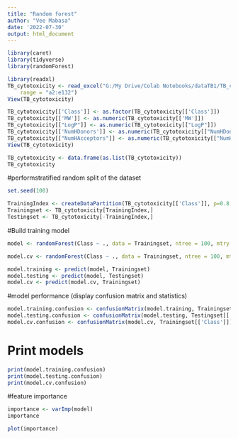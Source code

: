 ```yaml
---
title: "Random forest"
author: "Vee Mabasa"
date: '2022-07-30'
output: html_document
---
```


```r
library(caret)
library(tidyverse)
library(randomForest)
```

```r

library(readxl)
TB_cytotoxicity <- read_excel("G:/My Drive/Colab Notebooks/dataTB1/TB_cytotoxicity.xlsx", 
    range = "a2:e132")
View(TB_cytotoxicity)
```

```r
TB_cytotoxicity[['Class']] <- as.factor(TB_cytotoxicity[['Class']])
TB_cytotoxicity[['MW']] <- as.numeric(TB_cytotoxicity[['MW']])
TB_cytotoxicity[["LogP"]] <- as.numeric(TB_cytotoxicity[["LogP"]])
TB_cytotoxicity[['NumHDonors']] <- as.numeric(TB_cytotoxicity[["NumHDonors"]])
TB_cytotoxicity[["NumHAcceptors"]] <- as.numeric(TB_cytotoxicity[["NumHAcceptors"]])
View(TB_cytotoxicity)
```



```r
TB_cytotoxicity <- data.frame(as.list(TB_cytotoxicity))
TB_cytotoxicity
```


#performstratified random split of the dataset
```r

set.seed(100)

TrainingIndex <- createDataPartition(TB_cytotoxicity[['Class']], p=0.8, list = FALSE)
Trainingset <- TB_cytotoxicity[TrainingIndex,]
Testingset <- TB_cytotoxicity[-TrainingIndex,]
```



#Build training model
```r

model <- randomForest(Class ~ ., data = Trainingset, ntree = 100, mtry = 4, importance = TRUE)

```

```r
model.cv <- randomForest(Class ~ ., data = Trainingset, ntree = 100, mtry = 4, importance = TRUE,trControl= trainControl(method = "cv",number = 10) )
```

```r
model.training <- predict(model, Trainingset)
model.testing <- predict(model, Testingset)
model.cv <- predict(model.cv, Trainingset)
```


#model performance (display confusion matrix and statistics)
```r
model.training.confusion <- confusionMatrix(model.training, Trainingset[['Class']])
model.testing.confusion <- confusionMatrix(model.testing, Testingset[['Class']])
model.cv.confusion <- confusionMatrix(model.cv, Trainingset[['Class']])
```


# Print models
```r
print(model.training.confusion)
print(model.testing.confusion)
print(model.cv.confusion)
```


#feature importance
```r
importance <- varImp(model)
importance
```

```r
plot(importance)
```
